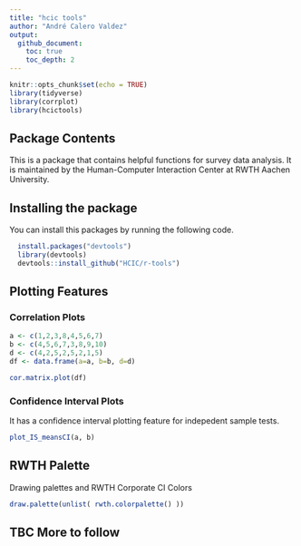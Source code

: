 ```yaml
---
title: "hcic tools"
author: "André Calero Valdez"
output: 
  github_document:
    toc: true
    toc_depth: 2
---
```


```r
knitr::opts_chunk$set(echo = TRUE)
library(tidyverse)
library(corrplot)
library(hcictools)
```

## Package Contents
This is a package that contains helpful functions for survey data analysis. It is maintained by the Human-Computer Interaction Center at RWTH Aachen University.

## Installing the package

You can install this packages by running the following code.

```r
  install.packages("devtools")
  library(devtools)
  devtools::install_github("HCIC/r-tools")
```

## Plotting Features

### Correlation Plots

```r
a <- c(1,2,3,8,4,5,6,7)
b <- c(4,5,6,7,3,8,9,10)
d <- c(4,2,5,2,5,2,1,5)
df <- data.frame(a=a, b=b, d=d)

cor.matrix.plot(df)

```


### Confidence Interval Plots
It has a confidence interval plotting feature for indepedent sample tests.

```r

plot_IS_meansCI(a, b)
```



## RWTH Palette
Drawing palettes and RWTH Corporate CI Colors
```r

draw.palette(unlist( rwth.colorpalette() ))

```

## TBC More to follow
